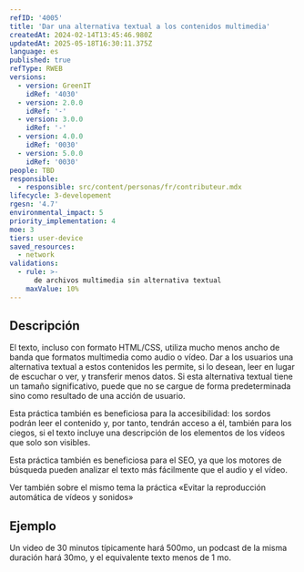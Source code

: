 ```yaml
---
refID: '4005'
title: 'Dar una alternativa textual a los contenidos multimedia'
createdAt: 2024-02-14T13:45:46.980Z
updatedAt: 2025-05-18T16:30:11.375Z
language: es
published: true
refType: RWEB
versions:
  - version: GreenIT
    idRef: '4030'
  - version: 2.0.0
    idRef: '-'
  - version: 3.0.0
    idRef: '-'
  - version: 4.0.0
    idRef: '0030'
  - version: 5.0.0
    idRef: '0030'
people: TBD
responsible:
  - responsible: src/content/personas/fr/contributeur.mdx
lifecycle: 3-developement
rgesn: '4.7'
environmental_impact: 5
priority_implementation: 4
moe: 3
tiers: user-device
saved_resources:
  - network
validations:
  - rule: >-
      de archivos multimedia sin alternativa textual
    maxValue: 10%
---
```


## Descripción

El texto, incluso con formato HTML/CSS, utiliza mucho menos ancho de banda que formatos multimedia como audio o vídeo. 
Dar a los usuarios una alternativa textual a estos contenidos les permite, si lo desean, leer en lugar de escuchar o ver, y transferir menos datos.
Si esta alternativa textual tiene un tamaño significativo, puede que no se cargue de forma predeterminada sino como resultado de una acción de usuario.

Esta práctica también es beneficiosa para la accesibilidad: los sordos podrán leer el contenido y, por tanto, tendrán acceso a él, también para los ciegos, si el texto incluye una descripción de los elementos de los vídeos que solo son visibles.

Esta práctica también es beneficiosa para el SEO, ya que los motores de búsqueda pueden analizar el texto más fácilmente que el audio y el vídeo.

Ver también sobre el mismo tema la práctica «Evitar la reproducción automática de vídeos y sonidos»

## Ejemplo

Un video de 30 minutos típicamente hará 500mo, un podcast de la misma duración hará 30mo, y el equivalente texto menos de 1 mo.


